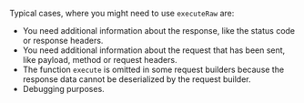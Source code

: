 Typical cases, where you might need to use `executeRaw` are:

- You need additional information about the response, like the status code or response headers.
- You need additional information about the request that has been sent, like payload, method or request headers.
- The function `execute` is omitted in some request builders because the response data cannot be deserialized by the request builder.
- Debugging purposes.
